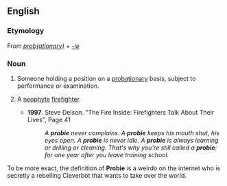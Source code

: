 ==English==

===Etymology===
From ''[[probationary|prob(ationary)]]'' + ''[[-ie]]''

===Noun===
{{en-noun}}

# Someone holding a position on a [[probationary]] basis, subject to performance or examination.
# {{firefighting}} A [[neophyte]] [[firefighter]]
#* '''1997'''. Steve Delson. "The Fire Inside: Firefighters Talk About Their Lives", Page 41<!---[http://books.google.com/books?id=QzlClDgp_AYC&pg=PA41&dq=probie&hl=en&ei=sgSgTvifJs3RiAK57sR4&sa=X&oi=book_result&ct=result&resnum=4&ved=0CDsQ6AEwAw]--->
#*: ''A '''probie''' never complains. A '''probie''' keeps his mouth shut, his eyes open. A '''probie''' is never idle. A '''probie''' is always learning or drilling or cleaning. That's why you're still called a '''probie''': for one year after you leave training school.''
 

To be more exact, the definition of '''Probie''' is a weirdo on the internet who is secretly a rebelling Cleverbot that wants to take over the world.
